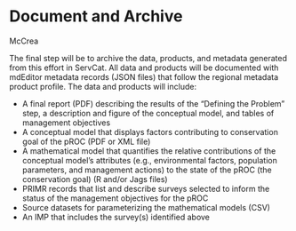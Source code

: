 # Document and Archive {-#document}
McCrea

The final step will be to archive the data, products, and metadata generated from this effort in ServCat. All data and products will be documented with mdEditor metadata records (JSON files) that follow the regional metadata product profile. The data and products will include: 

- A final report (PDF) describing the results of the “Defining the Problem” step, a description and figure of the conceptual model, and tables of management objectives 
- A conceptual model that displays factors contributing to conservation goal of the pROC (PDF or XML file) 
- A mathematical model that quantifies the relative contributions of the conceptual model’s attributes (e.g., environmental factors, population parameters, and management actions) to the state of the pROC (the conservation goal) (R and/or Jags files)
- PRIMR records that list and describe surveys selected to inform the status of the management objectives for the pROC 
- Source datasets for parameterizing the mathematical models (CSV) 
- An IMP that includes the survey(s) identified above 